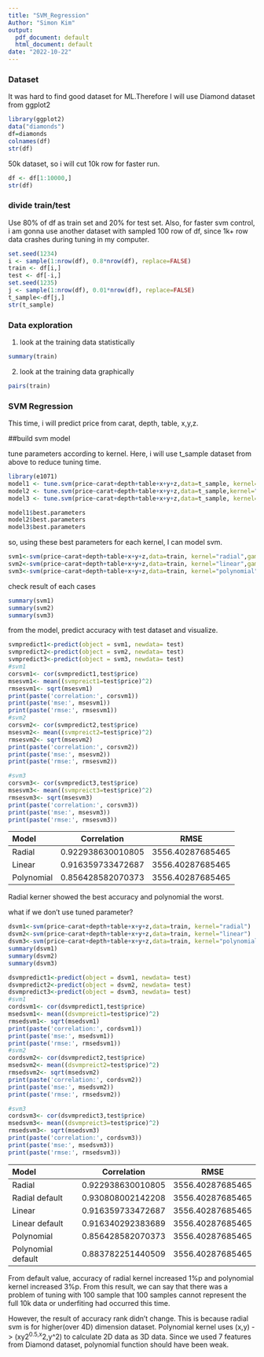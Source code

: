 ```yaml
---
title: "SVM_Regression"
Author: "Simon Kim"
output:
  pdf_document: default
  html_document: default
date: "2022-10-22"
---
```



### Dataset

It was hard to find good dataset for ML.Therefore I will use Diamond dataset from ggplot2

```r
library(ggplot2)
data("diamonds")
df=diamonds
colnames(df)
str(df)

```

50k dataset, so i will cut 10k row for faster run.
```r

df <- df[1:10000,]
str(df)


```

### divide train/test
Use 80% of df as train set and 20% for test set.
Also, for faster svm control, i am gonna use another dataset with sampled 100 row of df, since 1k+ row data crashes during tuning in my computer.


```r

set.seed(1234)
i <- sample(1:nrow(df), 0.8*nrow(df), replace=FALSE)
train <- df[i,]
test <- df[-i,]
set.seed(1235)
j <- sample(1:nrow(df), 0.01*nrow(df), replace=FALSE)
t_sample<-df[j,]
str(t_sample)
```

### Data exploration
1. look at the training data statistically
```r
summary(train)

```

2.  look at the training data graphically
```r
pairs(train)

```

### SVM Regression

This time, i will predict price from carat, depth, table, x,y,z.

##build svm model

tune parameters according to kernel.
Here, i will use t_sample dataset from above to reduce tuning time. 
```r
library(e1071)
model1 <- tune.svm(price~carat+depth+table+x+y+z,data=t_sample, kernel="radial",gamma=2^(-5:0), cost=2^(0:4))
model2 <- tune.svm(price~carat+depth+table+x+y+z,data=t_sample,kernel="linear",gamma=2^(-5:0),cost=2^(0:4))
model3 <- tune.svm(price~carat+depth+table+x+y+z,data=t_sample, kernel="polynomial",gamma=2^(-5:0),cost=2^(0:4))

model1$best.parameters
model2$best.parameters
model3$best.parameters
```

so, using these best parameters for each kernel, I can model svm.

```r

svm1<-svm(price~carat+depth+table+x+y+z,data=train, kernel="radial",gamma=0.03125, cost=1)
svm2<-svm(price~carat+depth+table+x+y+z,data=train, kernel="linear",gamma=0.03125, cost=4)
svm3<-svm(price~carat+depth+table+x+y+z,data=train, kernel="polynomial", gamma=0.03125, cost =1)
```

check result of each cases

```r
summary(svm1)
summary(svm2)
summary(svm3)
```

from the model, predict accuracy with test dataset and visualize.  

```r

svmpredict1<-predict(object = svm1, newdata= test)
svmpredict2<-predict(object = svm2, newdata= test)
svmpredict3<-predict(object = svm3, newdata= test)
#svm1
corsvm1<- cor(svmpredict1,test$price)
msesvm1<- mean((svmpreict1=test$price)^2)
rmsesvm1<- sqrt(msesvm1)
print(paste('correlation:', corsvm1))
print(paste('mse:', msesvm1))
print(paste('rmse:', rmsesvm1))
#svm2
corsvm2<- cor(svmpredict2,test$price)
msesvm2<- mean((svmpreict2=test$price)^2)
rmsesvm2<- sqrt(msesvm2)
print(paste('correlation:', corsvm2))
print(paste('mse:', msesvm2))
print(paste('rmse:', rmsesvm2))

#svm3
corsvm3<- cor(svmpredict3,test$price)
msesvm3<- mean((svmpreict3=test$price)^2)
rmsesvm3<- sqrt(msesvm3)
print(paste('correlation:', corsvm3))
print(paste('mse:', msesvm3))
print(paste('rmse:', rmsesvm3))

```


| Model  | Correlation | RMSE | 
|:--- | :------: | :------: |  
|Radial | 0.922938630010805 | 3556.40287685465| 
|Linear |  0.916359733472687 | 3556.40287685465| 
|Polynomial|0.856428582070373 | 3556.40287685465 | 


Radial kerner showed the best accuracy and polynomial the worst.

what if we don't use tuned parameter?


```r
dsvm1<-svm(price~carat+depth+table+x+y+z,data=train, kernel="radial")
dsvm2<-svm(price~carat+depth+table+x+y+z,data=train, kernel="linear")
dsvm3<-svm(price~carat+depth+table+x+y+z,data=train, kernel="polynomial")
summary(dsvm1)
summary(dsvm2)
summary(dsvm3)

dsvmpredict1<-predict(object = dsvm1, newdata= test)
dsvmpredict2<-predict(object = dsvm2, newdata= test)
dsvmpredict3<-predict(object = dsvm3, newdata= test)
#svm1
cordsvm1<- cor(dsvmpredict1,test$price)
msedsvm1<- mean((dsvmpreict1=test$price)^2)
rmsedsvm1<- sqrt(msedsvm1)
print(paste('correlation:', cordsvm1))
print(paste('mse:', msedsvm1))
print(paste('rmse:', rmsedsvm1))
#svm2
cordsvm2<- cor(dsvmpredict2,test$price)
msedsvm2<- mean((dsvmpreict2=test$price)^2)
rmsedsvm2<- sqrt(msedsvm2)
print(paste('correlation:', cordsvm2))
print(paste('mse:', msedsvm2))
print(paste('rmse:', rmsedsvm2))

#svm3
cordsvm3<- cor(dsvmpredict3,test$price)
msedsvm3<- mean((dsvmpreict3=test$price)^2)
rmsedsvm3<- sqrt(msedsvm3)
print(paste('correlation:', cordsvm3))
print(paste('mse:', msedsvm3))
print(paste('rmse:', rmsedsvm3))

```

| Model  | Correlation | RMSE | 
|:--- | :------: | :------: |  
|Radial | 0.922938630010805 | 3556.40287685465| 
|Radial default | 0.930808002142208 | 3556.40287685465| 
|Linear |  0.916359733472687 | 3556.40287685465| 
|Linear default |  0.916340292383689 | 3556.40287685465| 
|Polynomial| 0.856428582070373 | 3556.40287685465 | 
|Polynomial default| 0.883782251440509 | 3556.40287685465 | 

From default value, accuracy of radial kernel increased 1%p and polynomial kernel increased 3%p.
From this result, we can say that there was a problem of tuning with 100 sample that 100 samples cannot represent the full 10k data or underfiting had occurred this time. 

However, the result of accuracy rank didn't change. This is because radial svm is for higher(over 4D) dimension dataset.
Polynomial kernel uses (x,y) -> (xy2^0.5,x^2,y^2) to calculate 2D data as 3D data. Since we used 7 features from Diamond dataset, polynomial function should have been weak.


